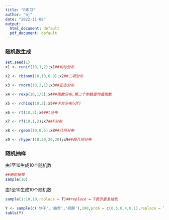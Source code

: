---
title: "R练习"
author: "mj"
date: "2022-11-08"
output:
  html_document: default
  pdf_document: default
---

### **随机数生成**

```{r}
set.seed(1)
x1 <- runif(10,1,2);x1##均匀分布
```

```{r}
x2 <- rbinom(10,10,0.9);x2##二项分布
```

```{r}
x3 <- rnorm(10,2,1);x3##正态分布
```

```{r}
x4 <- rexp(10,1/5);x4##指数分布,第二个参数是均值倒数
```

```{r}
x5 <- rchisq(10,2);x5##卡方分布(df)
```

```{r}
x6 <- rt(10,2);x6##t分布
```

```{r}
x7 <- rf(10,1,2);x7##F分布
```

```{r}
x8 <- rgeom(10,0.5);x8##几何分布
```

```{r}
x9 <- rhyper(10,30,20,20);x9##超几何分布
```

### 随机抽样

由1至10生成10个随机数

```{r}
##随机抽样
sample(10)
```

由1至10生成10个随机数

```{r}
sample(1:10,10,replace = T)##replace = T表示重复抽取
```

```{r}
Y <- sample(c('饼干','曲奇','奶酥'),100,prob = c(0.5,0.4,0.1),replace = T)
table(Y)
```
